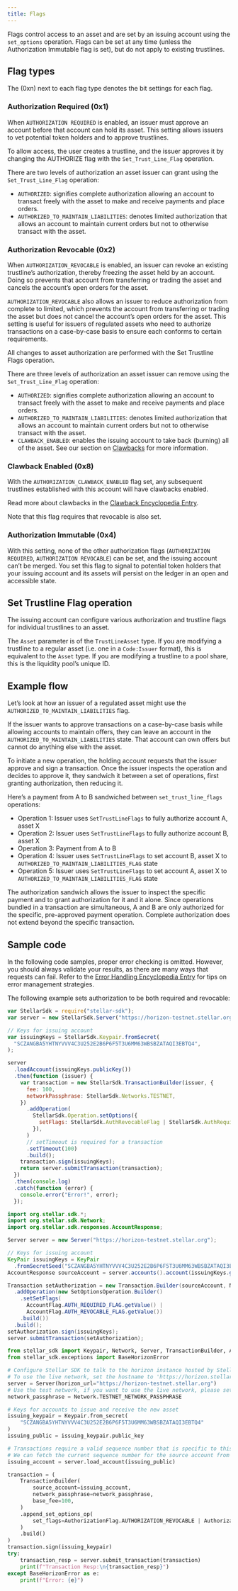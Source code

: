 ```yaml
---
title: Flags
---
```



Flags control access to an asset and are set by an issuing account using the `set_options` operation. Flags can be set at any time (unless the Authorization Immutable flag is set), but do not apply to existing trustlines. 

## Flag types
The (0xn) next to each flag type denotes the bit settings for each flag. 

### Authorization Required (0x1)
When `AUTHORIZATION REQUIRED` is enabled, an issuer must approve an account before that account can hold its asset. This setting allows issuers to vet potential token holders and to approve trustlines.

To allow access, the user creates a trustline, and the issuer approves it by changing the AUTHORIZE flag with the `Set_Trust_Line_Flag` operation.

There are two levels of authorization an asset issuer can grant using the `Set_Trust_Line_Flag` operation:

- `AUTHORIZED`: signifies complete authorization allowing an account to transact freely with the asset to make and receive payments and place orders.
- `AUTHORIZED_TO_MAINTAIN_LIABILITIES`: denotes limited authorization that allows an account to maintain current orders but not to otherwise transact with the asset.

### Authorization Revocable (0x2)
When `AUTHORIZATION_REVOCABLE` is enabled, an issuer can revoke an existing trustline’s authorization, thereby freezing the asset held by an account. Doing so prevents that account from transferring or trading the asset and cancels the account’s open orders for the asset.

`AUTHORIZATION_REVOCABLE` also allows an issuer to reduce authorization from complete to limited, which prevents the account from transferring or trading the asset but does not cancel the account’s open orders for the asset. This setting is useful for issuers of regulated assets who need to authorize transactions on a case-by-case basis to ensure each conforms to certain requirements.

All changes to asset authorization are performed with the Set Trustline Flags operation.

There are three levels of authorization an asset issuer can remove using the `Set_Trust_Line_Flag` operation:

- `AUTHORIZED`: signifies complete authorization allowing an account to transact freely with the asset to make and receive payments and place orders.
- `AUTHORIZED_TO_MAINTAIN_LIABILITIES`: denotes limited authorization that allows an account to maintain current orders but not to otherwise transact with the asset.
- `CLAWBACK_ENABLED`: enables the issuing account to take back (burning) all of the asset. See our section on [Clawbacks](#) for more information.

### Clawback Enabled (0x8)
With the `AUTHORIZATION_CLAWBACK_ENABLED` flag set, any subsequent trustlines established with this account will have clawbacks enabled.

Read more about clawbacks in the [Clawback Encyclopedia Entry](#).

Note that this flag requires that revocable is also set.

### Authorization Immutable (0x4)
With this setting, none of the other authorization flags (`AUTHORIZATION REQUIRED`, `AUTHORIZATION REVOCABLE`) can be set, and the issuing account can’t be merged. You set this flag to signal to potential token holders that your issuing account and its assets will persist on the ledger in an open and accessible state.

## Set Trustline Flag operation
The issuing account can configure various authorization and trustline flags for individual trustlines to an asset. 

The `Asset` parameter is of the `TrustLineAsset` type. If you are modifying a trustline to a regular asset (i.e. one in a `Code:Issuer` format), this is equivalent to the `Asset` type. If you are modifying a trustline to a pool share, this is the liquidity pool’s unique ID.

## Example flow
Let’s look at how an issuer of a regulated asset might use the `AUTHORIZED_TO_MAINTAIN_LIABILITIES` flag.

If the issuer wants to approve transactions on a case-by-case basis while allowing accounts to maintain offers, they can leave an account in the `AUTHORIZED_TO_MAINTAIN_LIABILITIES` state. That account can own offers but cannot do anything else with the asset.

To initiate a new operation, the holding account requests that the issuer approve and sign a transaction. Once the issuer inspects the operation and decides to approve it, they sandwich it between a set of operations, first granting authorization, then reducing it.

Here’s a payment from A to B sandwiched between `set_trust_line_flags` operations:

- Operation 1: Issuer uses `SetTrustLineFlags` to fully authorize account A, asset X
- Operation 2: Issuer uses `SetTrustLineFlags` to fully authorize account B, asset X
- Operation 3: Payment from A to B
- Operation 4: Issuer uses `SetTrustLineFlags` to set account B, asset X to `AUTHORIZED_TO_MAINTAIN_LIABILITIES_FLAG` state
- Operation 5: Issuer uses `SetTrustLineFlags` to set account A, asset X to `AUTHORIZED_TO_MAINTAIN_LIABILITIES_FLAG` state

The authorization sandwich allows the issuer to inspect the specific payment and to grant authorization for it and it alone. Since operations bundled in a transaction are simultaneous, A and B are only authorized for the specific, pre-approved payment operation. Complete authorization does not extend beyond the specific transaction.

## Sample code
In the following code samples, proper error checking is omitted. However, you should always validate your results, as there are many ways that requests can fail. Refer to the [Error Handling Encyclopedia Entry](#) for tips on error management strategies.

The following example sets authorization to be both required and revocable:

<CodeExample>

```js
var StellarSdk = require("stellar-sdk");
var server = new StellarSdk.Server("https://horizon-testnet.stellar.org");

// Keys for issuing account
var issuingKeys = StellarSdk.Keypair.fromSecret(
  "SCZANGBA5YHTNYVVV4C3U252E2B6P6F5T3U6MM63WBSBZATAQI3EBTQ4",
);

server
  .loadAccount(issuingKeys.publicKey())
  .then(function (issuer) {
    var transaction = new StellarSdk.TransactionBuilder(issuer, {
      fee: 100,
      networkPassphrase: StellarSdk.Networks.TESTNET,
    })
      .addOperation(
        StellarSdk.Operation.setOptions({
          setFlags: StellarSdk.AuthRevocableFlag | StellarSdk.AuthRequiredFlag,
        }),
      )
      // setTimeout is required for a transaction
      .setTimeout(100)
      .build();
    transaction.sign(issuingKeys);
    return server.submitTransaction(transaction);
  })
  .then(console.log)
  .catch(function (error) {
    console.error("Error!", error);
  });
```
  
```java
import org.stellar.sdk.*;
import org.stellar.sdk.Network;
import org.stellar.sdk.responses.AccountResponse;

Server server = new Server("https://horizon-testnet.stellar.org");

// Keys for issuing account
KeyPair issuingKeys = KeyPair
  .fromSecretSeed("SCZANGBA5YHTNYVVV4C3U252E2B6P6F5T3U6MM63WBSBZATAQI3EBTQ4");
AccountResponse sourceAccount = server.accounts().account(issuingKeys.getAccountId());

Transaction setAuthorization = new Transaction.Builder(sourceAccount, Network.TESTNET)
  .addOperation(new SetOptionsOperation.Builder()
    .setSetFlags(
      AccountFlag.AUTH_REQUIRED_FLAG.getValue() |
      AccountFlag.AUTH_REVOCABLE_FLAG.getValue())
    .build())
  .build();
setAuthorization.sign(issuingKeys);
server.submitTransaction(setAuthorization);
```
  
```python
from stellar_sdk import Keypair, Network, Server, TransactionBuilder, AuthorizationFlag
from stellar_sdk.exceptions import BaseHorizonError

# Configure Stellar SDK to talk to the horizon instance hosted by Stellar.org
# To use the live network, set the hostname to 'https://horizon.stellar.org'
server = Server(horizon_url="https://horizon-testnet.stellar.org")
# Use the test network, if you want to use the live network, please set it to `Network.PUBLIC_NETWORK_PASSPHRASE`
network_passphrase = Network.TESTNET_NETWORK_PASSPHRASE

# Keys for accounts to issue and receive the new asset
issuing_keypair = Keypair.from_secret(
    "SCZANGBA5YHTNYVVV4C3U252E2B6P6F5T3U6MM63WBSBZATAQI3EBTQ4"
)
issuing_public = issuing_keypair.public_key

# Transactions require a valid sequence number that is specific to this account.
# We can fetch the current sequence number for the source account from Horizon.
issuing_account = server.load_account(issuing_public)

transaction = (
    TransactionBuilder(
        source_account=issuing_account,
        network_passphrase=network_passphrase,
        base_fee=100,
    )
    .append_set_options_op(
        set_flags=AuthorizationFlag.AUTHORIZATION_REVOCABLE | AuthorizationFlag.AUTHORIZATION_REQUIRED
    )
    .build()
)
transaction.sign(issuing_keypair)
try:
    transaction_resp = server.submit_transaction(transaction)
    print(f"Transaction Resp:\n{transaction_resp}")
except BaseHorizonError as e:
    print(f"Error: {e}")
```
  
</CodeExample>
